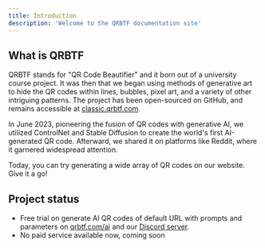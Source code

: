 ```yaml
---
title: Introduction
description: 'Welcome to the QRBTF documentation site'
---
```


## What is QRBTF

QRBTF stands for "QR Code Beautifier" and it born out of a university course project. It was then that we began using methods of generative art to hide the QR codes within lines, bubbles, pixel art, and a variety of other intriguing patterns. The project has been open-sourced on GitHub, and remains accessible at [classic.qrbtf.com](https://classic.qrbtf.com).

In June 2023, pioneering the fusion of QR codes with generative AI, we utilized ControlNet and Stable Diffusion to create the world's first AI-generated QR code. Afterward, we shared it on platforms like Reddit, where it garnered widespread attention.

Today, you can try generating a wide array of QR codes on our website. Give it a go!


## Project status

- Free trial on generate AI QR codes of default URL with prompts and parameters on [qrbtf.com/ai](https://qrbtf.com/ai) and our [Discord server](https://discord.gg/V9CNuqYfte).
- No paid service available now, coming soon

